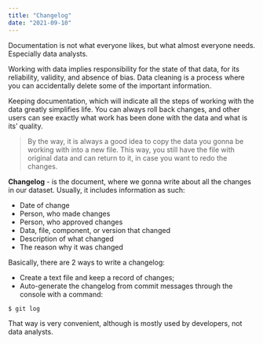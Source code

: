 ```yaml
---
title: "Changelog"
date: "2021-09-10"
---
```


Documentation is not what everyone likes, but what almost everyone needs. Especially data analysts.

Working with data implies responsibility for the state of that data, for its reliability, validity, and absence of bias. Data cleaning is a process where you can accidentally delete some of the important information.

Keeping documentation, which will indicate all the steps of working with the data greatly simplifies life. You can always roll back changes, and other users can see exactly what work has been done with the data and what is its’ quality.

>By the way, it is always a good idea to copy the data you gonna be working with into a new file. This way, you still have the file with original data and can return to it, in case you want to redo the changes.



**Changelog** - is the document, where we gonna write about all the changes in our dataset. Usually, it includes information as such:

-   Date of change
-   Person, who made changes
-   Person, who approved changes
-   Data, file, component, or version that changed
-   Description of what changed
-   The reason why it was changed

Basically, there are 2 ways to write a changelog:

-   Create a text file and keep a record of changes;
-   Auto-generate the changelog from commit messages through the console with a command:

`$ git log`

That way is very convenient, although is mostly used by developers, not data analysts.
